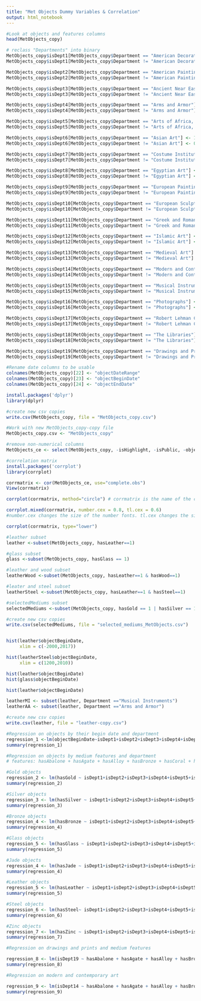 ```yaml
---
title: "Met Objects Dummy Variables & Correlation"
output: html_notebook
---
```

```r
#Look at objects and features columns
head(MetObjects_copy)
```


```r
# reclass "Departments" into binary
MetObjects_copy$isDept1[MetObjects_copy$Department == "American Decorative Arts"] <- 1
MetObjects_copy$isDept1[MetObjects_copy$Department != "American Decorative Arts"] <- 0

MetObjects_copy$isDept2[MetObjects_copy$Department == "American Paintings and Sculpture"] <- 1
MetObjects_copy$isDept2[MetObjects_copy$Department != "American Paintings and Sculpture"] <- 0

MetObjects_copy$isDept3[MetObjects_copy$Department == "Ancient Near Eastern Art"] <- 1
MetObjects_copy$isDept3[MetObjects_copy$Department != "Ancient Near Eastern Art"] <- 0

MetObjects_copy$isDept4[MetObjects_copy$Department == "Arms and Armor"] <- 1
MetObjects_copy$isDept4[MetObjects_copy$Department != "Arms and Armor"] <- 0

MetObjects_copy$isDept5[MetObjects_copy$Department == "Arts of Africa, Oceania, and the Americas"] <- 1
MetObjects_copy$isDept5[MetObjects_copy$Department != "Arts of Africa, Oceania, and the Americas"] <- 0

MetObjects_copy$isDept6[MetObjects_copy$Department == "Asian Art"] <- 1
MetObjects_copy$isDept6[MetObjects_copy$Department != "Asian Art"] <- 0

MetObjects_copy$isDept7[MetObjects_copy$Department == "Costume Institute"] <- 1
MetObjects_copy$isDept7[MetObjects_copy$Department != "Costume Institute"] <- 0

MetObjects_copy$isDept8[MetObjects_copy$Department == "Egyptian Art"] <- 1
MetObjects_copy$isDept8[MetObjects_copy$Department != "Egyptian Art"] <- 0

MetObjects_copy$isDept9[MetObjects_copy$Department == "European Paintings"] <- 1
MetObjects_copy$isDept9[MetObjects_copy$Department != "European Paintings"] <- 0

MetObjects_copy$isDept10[MetObjects_copy$Department == "European Sculpture and Decorative Arts"] <- 1
MetObjects_copy$isDept10[MetObjects_copy$Department != "European Sculpture and Decorative Arts"] <- 0

MetObjects_copy$isDept11[MetObjects_copy$Department == "Greek and Roman Art"] <- 1
MetObjects_copy$isDept11[MetObjects_copy$Department != "Greek and Roman Art"] <- 0

MetObjects_copy$isDept12[MetObjects_copy$Department == "Islamic Art"] <- 1
MetObjects_copy$isDept12[MetObjects_copy$Department != "Islamic Art"] <- 0

MetObjects_copy$isDept13[MetObjects_copy$Department == "Medieval Art"] <- 1
MetObjects_copy$isDept13[MetObjects_copy$Department != "Medieval Art"] <- 0

MetObjects_copy$isDept14[MetObjects_copy$Department == "Modern and Contemporary Art"] <- 1
MetObjects_copy$isDept14[MetObjects_copy$Department != "Modern and Contemporary Art"] <- 0

MetObjects_copy$isDept15[MetObjects_copy$Department == "Musical Instruments"] <- 1
MetObjects_copy$isDept15[MetObjects_copy$Department != "Musical Instruments"] <- 0

MetObjects_copy$isDept16[MetObjects_copy$Department == "Photographs"] <- 1
MetObjects_copy$isDept16[MetObjects_copy$Department != "Photographs"] <- 0

MetObjects_copy$isDept17[MetObjects_copy$Department == "Robert Lehman Collection"] <- 1
MetObjects_copy$isDept17[MetObjects_copy$Department != "Robert Lehman Collection"] <- 0

MetObjects_copy$isDept18[MetObjects_copy$Department == "The Libraries"] <- 1
MetObjects_copy$isDept18[MetObjects_copy$Department != "The Libraries"] <- 0

MetObjects_copy$isDept19[MetObjects_copy$Department == "Drawings and Prints"] <- 1
MetObjects_copy$isDept19[MetObjects_copy$Department != "Drawings and Prints"] <- 0
```

```r

#Rename date columns to be usable
colnames(MetObjects_copy)[22] <- "objectDateRange"
colnames(MetObjects_copy)[23] <- "objectBeginDate"
colnames(MetObjects_copy)[24] <- "objectEndDate"

```

```r
install.packages('dplyr')
library(dplyr)

#create new csv copies
write.csv(MetObjects_copy, file = "MetObjects_copy.csv")

#Work with new MetObjects_copy-copy file
MetObjects_copy.csv <- "MetObjects_copy"

#remove non-numerical columns
MetObjects_ce <- select(MetObjects_copy, -isHighlight, -isPublic, -objectName, -Culture, -Title, -Period, -Dynasty, -Reign, -Portfolio, -artistRole, -artistPrefix, -artistDisplayName, -artistSuffix, -artistAlphaSort, -artistNationality, -objectDateRange, -Dimensions, -creditLine, -geographyType, -City, -State, -County, -Country, -Region, -Subregion, -Locale, -Locus, -Excavation, -River, -Classification, -rightsReproduction, -linkResolution, -metadataDate, -Repository, -Medium, -artistDisplayBio, -Department, -objectNumber, -artistBeginDate, -artistEndDate)

```

```r
#correlation matrix
install.packages('corrplot')
library(corrplot)

corrmatrix <- cor(MetObjects_ce, use="complete.obs")
View(corrmatrix)

corrplot(corrmatrix, method="circle") # corrmatrix is the name of the correlation matrix we created above

corrplot.mixed(corrmatrix, number.cex = 0.8, tl.cex = 0.6)
#number.cex changes the size of the number fonts. tl.cex changes the size of the labels

corrplot(corrmatrix, type="lower")
```


```r
#leather subset
leather <-subset(MetObjects_copy, hasLeather==1)

#glass subset
glass <-subset(MetObjects_copy, hasGlass == 1)

#leather and wood subset
leatherWood <-subset(MetObjects_copy, hasLeather==1 & hasWood==1)

#leater and steel subset
leatherSteel <-subset(MetObjects_copy, hasLeather==1 & hasSteel==1)

#selectedMediums subset
selectedMediums <-subset(MetObjects_copy, hasGold == 1 | hasSilver == 1 | hasBronze == 1 | hasGlass == 1 | hasLeather==1 | hasSteel==1 | hasZinc == 1 )

#create new csv copies
write.csv(selectedMediums, file = "selected_mediums_MetObjects.csv")


hist(leather$objectBeginDate,
     xlim = c(-2000,2017))

hist(leatherSteel$objectBeginDate,
     xlim = c(1200,2010))

hist(leather$objectBeginDate)
hist(glass$objectBeginDate)

hist(leather$objectBeginDate)

leatherMI <- subset(leather, Department =="Musical Instruments")
leatherAA <- subset(leather, Department =="Arms and Armor")

#create new csv copies
write.csv(leather, file = "leather-copy.csv")

```

```r
#Regression on objects by their begin date and department
regression_1 <-lm(objectBeginDate~isDept1+isDept2+isDept3+isDept4+isDept5+isDept6+isDept7+isDept8+isDept9+isDept10+isDept11+isDept12+isDept13+isDept14+isDept15+isDept16+isDept17+isDept18 +isDept19,  data=MetObjects_copy)
summary(regression_1)
```


```r
#Regression on objects by medium features and department
# features: hasAbalone + hasAgate + hasAlloy + hasBronze + hasCoral + hasGlass + hasGold + hasInk + hasJade + hasLeather + hasLinen + hasNickel + hasPorcelain + hasSilk + hasSilver + hasSteel + hasWalnut + hasWatercolour + hasWood + hasZinc,

#Gold objects
regression_2 <- lm(hasGold ~ isDept1+isDept2+isDept3+isDept4+isDept5+isDept6+isDept7+isDept8+isDept9+isDept10+isDept11+isDept12+isDept13+isDept14+isDept15+isDept16+isDept17+isDept18 +isDept19,  data=MetObjects_copy)
summary(regression_2)
```

```r
#Silver objects
regression_3 <- lm(hasSilver ~ isDept1+isDept2+isDept3+isDept4+isDept5+isDept6+isDept7+isDept8+isDept9+isDept10+isDept11+isDept12+isDept13+isDept14+isDept15+isDept16+isDept17+isDept18 +isDept19,  data=MetObjects_copy)
summary(regression_3)
```

```r
#Bronze objects
regression_4 <- lm(hasBronze ~ isDept1+isDept2+isDept3+isDept4+isDept5+isDept6+isDept7+isDept8+isDept9+isDept10+isDept11+isDept12+isDept13+isDept14+isDept15+isDept16+isDept17+isDept18 +isDept19,  data=MetObjects_copy)
summary(regression_4)
```

```r
#Glass objects
regression_5 <- lm(hasGlass ~ isDept1+isDept2+isDept3+isDept4+isDept5+isDept6+isDept7+isDept8+isDept9+isDept10+isDept11+isDept12+isDept13+isDept14+isDept15+isDept16+isDept17+isDept18 +isDept19,  data=MetObjects_copy)
summary(regression_5)
```

```r
#Jade objects
regression_4 <- lm(hasJade ~ isDept1+isDept2+isDept3+isDept4+isDept5+isDept6+isDept7+isDept8+isDept9+isDept10+isDept11+isDept12+isDept13+isDept14+isDept15+isDept16+isDept17+isDept18+isDept19,  data=MetObjects_copy)
summary(regression_4)
```

```r
#Leather objects
regression_5 <- lm(hasLeather ~ isDept1+isDept2+isDept3+isDept4+isDept5+isDept6+isDept7+isDept8+isDept9+isDept10+isDept11+isDept12+isDept13+isDept14+isDept15+isDept16+isDept17+isDept18+isDept19,  data=MetObjects_copy)
summary(regression_5)
```

```r
#Steel objects
regression_6 <- lm(hasSteel~ isDept1+isDept2+isDept3+isDept4+isDept5+isDept6+isDept7+isDept8+isDept9+isDept10+isDept11+isDept12+isDept13+isDept14+isDept15+isDept16+isDept17+isDept18+isDept19,  data=MetObjects_copy)
summary(regression_6)
```
```r
#Zinc objects
regression_7 <- lm(hasZinc ~ isDept1+isDept2+isDept3+isDept4+isDept5+isDept6+isDept7+isDept8+isDept9+isDept10+isDept11+isDept12+isDept13+isDept14+isDept15+isDept16+isDept17+isDept18 +isDept19,  data=MetObjects_copy)
summary(regression_7)
```

```r
#Regression on drawings and prints and medium features

regression_8 <- lm(isDept19 ~ hasAbalone + hasAgate + hasAlloy + hasBronze + hasCoral + hasGlass + hasGold + hasInk + hasJade + hasLeather + hasLinen + hasNickel + hasPorcelain + hasSilk + hasSilver + hasSteel + hasWalnut + hasWatercolour + hasWood + hasZinc, data=MetObjects_copy)
summary(regression_8)
```

```r
#Regression on modern and contemporary art

regression_9 <- lm(isDept14 ~ hasAbalone + hasAgate + hasAlloy + hasBronze + hasCoral + hasGlass + hasGold + hasInk + hasJade + hasLeather + hasLinen + hasNickel + hasPorcelain + hasSilk + hasSilver + hasSteel + hasWalnut + hasWatercolour + hasWood + hasZinc, data=MetObjects_copy)
summary(regression_9)
```

